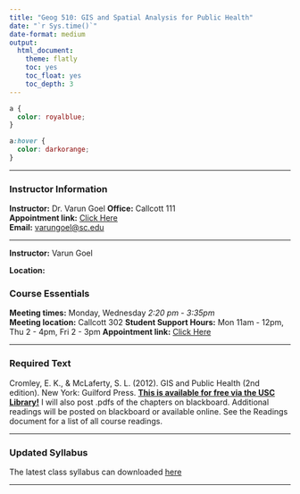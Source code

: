 ```yaml
---
title: "Geog 510: GIS and Spatial Analysis for Public Health"
date: "`r Sys.time()`"
date-format: medium
output:
  html_document:
    theme: flatly
    toc: yes
    toc_float: yes
    toc_depth: 3
---
```


```css
a {
  color: royalblue;
}

a:hover {
  color: darkorange;
}
```


------

### Instructor Information 

**Instructor:** Dr. Varun Goel 
**Office:** Callcott 111  
**Appointment link:** [Click Here](https://outlook.office.com/bookwithme/user/675339bb37584ebaa37d12437cb4f286@sc.edu/meetingtype/aKkUKwRTska6ndT42c8OWg2?anonymous&ep=mlink)  
**Email:** <a href="mailto:varungoel@sc.edu">varungoel@sc.edu</a>  

------


**Instructor:** Varun Goel



**Location:** 





### Course Essentials

**Meeting times:** Monday, Wednesday *2:20 pm - 3:35pm*   
**Meeting location:** Callcott 302 
**Student Support Hours:** Mon 11am - 12pm, Thu 2 - 4pm, Fri 2 - 3pm
**Appointment link:** [Click Here](https://outlook.office.com/bookwithme/user/675339bb37584ebaa37d12437cb4f286@sc.edu/meetingtype/aKkUKwRTska6ndT42c8OWg2?anonymous&ep=mlink)  

------

### Required Text

Cromley, E. K., & McLaferty, S. L. (2012). GIS and Public Health (2nd edition). New York: Guilford Press. [**This is available for free via the USC Library!**](https://catalog.lib.unc.edu/catalog/UNCb7325669) I will also post .pdfs of the chapters on blackboard. Additional readings will be posted on blackboard or available online. See the Readings document for a list of all course readings.  

------

### Updated Syllabus

The latest class syllabus can downloaded [here](./Geog510_GISandHealth_SP25_011225.docx)

------

